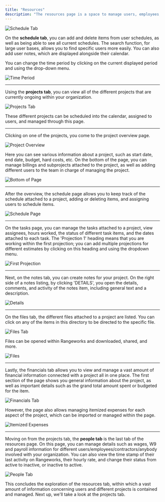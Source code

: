 ```yaml
---
title: "Resources"
description: "The resources page is a space to manage users, employees, projects, stakeholders, and more. You can manage the connections between different resources, such as users with projects, as well as the financial details attached to each item within this page."
---
```


![Schedule Tab](/images/resources/schedule-tab.png)

On the **schedule tab**, you can add and delete items from user schedules, as well as being able to see all current schedules. The search function, for large user bases, allows you to find specific users more easily. You can also add user notes, which are displayed alongside their calendar.

You can change the time period by clicking on the current displayed period and using the drop-down menu.

![Time Period](/images/resources/time-period.png)

---

Using the **projects tab**, you can view all of the different projects that are currently ongoing within your organization.

![Projects Tab](/images/resources/projects-tab.png)

These different projects can be scheduled into the calendar, assigned to users, and managed through this page.

---

Clicking on one of the projects, you come to the project overview page.

![Project Overview](/images/resources/project-overview.png)

Here you can see various information about a project, such as start date, end date, budget, hard costs, etc. On the bottom of the page, you can manage billings and subprojects attached to the project, as well as adding different users to the team in charge of managing the project.

![Bottom of Page](/images/resources/bottom-of-page.png)

---

After the overview, the schedule page allows you to keep track of the schedule attached to a project, adding or deleting items, and assigning users to schedule items.

![Schedule Page](/images/resources/schedule-page.png)

---

On the tasks page, you can manage the tasks attached to a project, view assignees, hours worked, the status of different task items, and the dates attached to each task. The 'Projection 1' heading means that you are working within the first projection; you can add multiple projections for different estimates by clicking on this heading and using the dropdown menu.

![First Projection](/images/resources/first-projection.png)

---

Next, on the notes tab, you can create notes for your project. On the right side of a notes listing, by clicking 'DETAILS', you open the details, comments, and activity of the notes item, including general text and a description.

![Details](/images/resources/details.png)

---

On the files tab, the different files attached to a project are listed. You can click on any of the items in this directory to be directed to the specific file.

![Files Tab](/images/resources/files-tab.png)

Files can be opened within Rangeworks and downloaded, shared, and more.

![Files](/images/resources/files.png)

---

Lastly, the financials tab allows you to view and manage a vast amount of financial information connected with a project all in one place. The first section of the page shows you general information about the project, as well as important details such as the grand total amount spent or budgeted for the item.

![Financials Tab](/images/resources/financials-tab.png)

However, the page also allows managing itemized expenses for each aspect of the project, which can be imported or managed within the page.

![Itemized Expenses](/images/resources/itemized-expenses.png)

---

Moving on from the projects tab, the **people tab** is the last tab of the resources page. On this page, you can manage details such as wages, W9 and payroll information for different users/employees/contractors/anybody involved with your organization. You can also view the time stamp of their last activity on Rangeworks, their hourly rate, and change their status from active to inactive, or inactive to active.

![People Tab](/images/resources/people-tab.png)

This concludes the exploration of the resources tab, within which a vast amount of information concerning users and different projects is contained and managed. Next up, we'll take a look at the projects tab.
